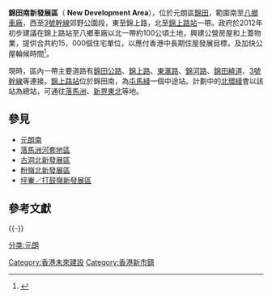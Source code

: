 {{multiple issues|
{{original research|time=2016-03-20T15:04:24+00:00}}
{{更新|time=2019-02-07T15:00:58+00:00}}
}}
{{HK_future_infrastructure}}
'''錦田南新發展區'''（{{lang-en|'''Kam Tin South'''}} '''New Development Area'''），位於元朗區[[錦田|錦田]]，範圍南至[[八鄉車廠|八鄉車廠]]，西至[[3號幹線|3號幹線]]郊野公園段，東至錦上路，北至[[錦上路站|錦上路站]]一帶。政府於2012年初步建議在錦上路站至八鄉車廠以北一帶約100公頃土地，興建公營房屋和上蓋物業，提供合共約15，000個住宅單位，以應付香港中長期住屋發展目標，及加快公屋輪候時間<ref>{{Cite web|title=立會討論屯門中錦田南公屋工程 議員關注收地賠償過低|url=https://hk.on.cc/hk/bkn/cnt/news/20201202/bkn-20201202103653775-1202_00822_001.html|access-date=2021-05-18|work=on.cc東網|language=zh-hk|archive-date=2021-05-18|archive-url=https://web.archive.org/web/20210518034324/https://hk.on.cc/hk/bkn/cnt/news/20201202/bkn-20201202103653775-1202_00822_001.html|dead-url=no}}</ref>。

現時，區內一帶主要道路有[[錦田公路|錦田公路]]、[[錦上路|錦上路]]、[[東滙路|東滙路]]、[[錦河路|錦河路]]、[[錦田繞道|錦田繞道]]、[[3號幹線|3號幹線]]等連接。[[錦上路站|錦上路站]]位於錦田南，為[[屯馬綫|屯馬綫]]一個中途站。計劃中的[[北環綫|北環綫]]會以該站為總站，可通往[[落馬洲|落馬洲]]、[[新界東北發展計劃|新界東北]]等地。
==參見==
*[[元朗南|元朗南]]
*[[落馬洲河套地區|落馬洲河套地區]]
*[[古洞北新發展區|古洞北新發展區]]
*[[粉嶺北新發展區|粉嶺北新發展區]]
*[[坪輋／打鼓嶺新發展區|坪輋／打鼓嶺新發展區]]

== 參考文獻 ==
{{reflist}}

{{-}}
{{元朗區}}

[[分类:元朗|分类:元朗]]
[[Category:香港未來建設|Category:香港未來建設]]
[[Category:香港新市鎮|Category:香港新市鎮]]
